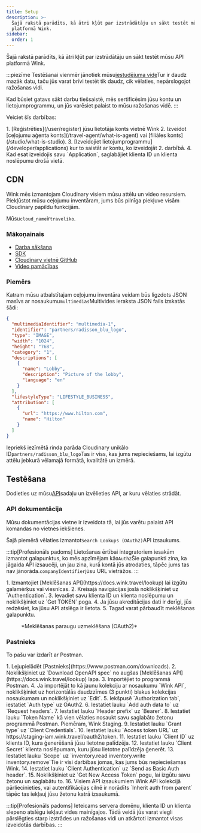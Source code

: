```yaml
---
title: Setup
description: >-
  Šajā rakstā parādīts, kā ātri kļūt par izstrādātāju un sākt testēt mūsu API
  platformā Wink.
sidebar:
  order: 1
---
```


Šajā rakstā parādīts, kā ātri kļūt par izstrādātāju un sākt testēt mūsu API platformā Wink.

:::piezīme
Testēšanai vienmēr jānotiek mūsu[iestudējuma vide](/getting-started/environments)Tur ir daudz mazāk datu, taču jūs varat brīvi testēt tik daudz, cik vēlaties, nepārslogojot ražošanas vidi.

Kad būsiet gatavs sākt darbu tiešsaistē, mēs sertificēsim jūsu kontu un lietojumprogrammu, un jūs varēsiet palaist to mūsu ražošanas vidē.
:::

Veiciet šīs darbības:

<Steps>
  1. [Reģistrēties](/user/register) jūsu lietotāja konts vietnē Wink
  2. Izveidot [ceļojumu aģenta konts](/travel-agent/what-is-agent) vai [filiāles konts](/studio/what-is-studio).
  3. [Izveidojiet lietojumprogrammu](/developer/applications) kur to saistāt ar kontu, ko izveidojāt 2. darbībā.
  4. Kad esat izveidojis savu `Application`, saglabājiet klienta ID un klienta noslēpumu drošā vietā.
</Steps>


## CDN

Wink mēs izmantojam Cloudinary visiem mūsu attēlu un video resursiem. Piekļūstot mūsu ceļojumu inventāram, jums būs pilnīga piekļuve visām Cloudinary papildu funkcijām.

Mūsu`cloud_name`ir`traveliko`.

### Mākoņainais

* [Darba sākšana](https://cloudinary.com/documentation/dev_kickstart)
* [SDK](https://cloudinary.com/documentation/cloudinary_sdks)
* [Cloudinary vietnē GitHub](https://github.com/cloudinary)
* [Video pamācības](https://cloudinary.com/documentation/cloudinary_sdks_tutorials)

### Piemērs

Katram mūsu atbalstītajam ceļojumu inventāra veidam būs ligzdots JSON masīvs ar nosaukumu`multimedias`Multivides ieraksta JSON fails izskatās šādi:

```json {3}
{
  "multimediaIdentifier": "multimedia-1",
  "identifier": "partners/radisson_blu_logo",
  "type": "IMAGE",
  "width": "1024",
  "height": "768",
  "category": "1",
  "descriptions": [
    {
      "name": "Lobby",
      "description": "Picture of the lobby",
      "language": "en"
    }
  ],
  "lifestyleType": "LIFESTYLE_BUSINESS",
  "attribution": [
    {
      "url": "https://www.hilton.com",
      "name": "Hilton"
    }
  ]
}
```

Iepriekš iezīmētā rinda parāda Cloudinary unikālo ID`partners/radisson_blu_logo`Tas ir viss, kas jums nepieciešams, lai izgūtu attēlu jebkurā vēlamajā formātā, kvalitātē un izmērā.

## Testēšana

Dodieties uz mūsu[API](/developer/apis)sadaļu un izvēlieties API, ar kuru vēlaties strādāt.

### API dokumentācija

Mūsu dokumentācijas vietne ir izveidota tā, lai jūs varētu palaist API komandas no vietnes iekšienes.

Šajā piemērā vēlaties izmantot`Search Lookups (OAuth2)`API izsaukums.

:::tip\[Profesionāls padoms]
Lietošanas ērtībai integratoriem iesakām izmantot galapunktus, ko mēs apzīmējam kā`OAuth2`Šie galapunkti zina, ka jāgaida API izsaucēji, un jau zina, kurā kontā jūs atrodaties, tāpēc jums tas nav jānorāda.`companyIdentifier`jūsu URL vietrāžos.
:::

<Steps>
  1. Izmantojiet [Meklēšanas API](https://docs.wink.travel/lookup) lai izgūtu galamērķus vai viesnīcas.
  2. Kreisajā navigācijas joslā noklikšķiniet uz `Authentication`.
  3. Ievadiet savu klienta ID un klienta noslēpumu un noklikšķiniet uz `Get TOKEN` poga.
  4. Ja jūsu akreditācijas dati ir derīgi, jūs redzēsiet, ka jūsu API atslēga ir lietota.
  5. Tagad varat pārbaudīt meklēšanas galapunktu.
</Steps>


<figure>
  <CloudinaryImage width="700" height="265" resize="scale" quality="best" alt="Meklēšanas API galapunkts" src="academy/lookup-api-call" errorImage="noimage_opaque_nyrtl0.png" />

  <figcaption>*Meklēšanas paraugu uzmeklēšana (OAuth2)*</figcaption>
</figure>


### Pastnieks

To pašu var izdarīt ar Postman.

<Steps>
  1. Lejupielādēt [Pastnieks](https://www.postman.com/downloads).
  2. Noklikšķiniet uz `Download OpenAPI spec` no augšas [Meklēšanas API](https://docs.wink.travel/lookup) lapa.
  3. Importējiet to programmā Postman.
  4. Ja importējāt to kā jaunu kolekciju ar nosaukumu `Wink API`, noklikšķiniet uz horizontālās daudzzīmes (3 punkti) blakus kolekcijas nosaukumam un noklikšķiniet uz `Edit`.
  5. Iekšpusē `Authorization tab`, iestatiet `Auth type` uz OAuth2.
  6. Iestatiet lauku `Add auth data to` uz `Request headers`.
  7. Iestatiet lauku `Header prefix` uz `Bearer`.
  8. Iestatiet lauku `Token Name` kā vien vēlaties nosaukt savu saglabāto žetonu programmā Postman. Piemēram, Wink Staging.
  9. Iestatiet lauku `Grant type` uz `Client Credentials`.
  10. Iestatiet lauku `Access token URL` uz https://staging-iam.wink.travel/oauth2/token.
  11. Iestatiet lauku `Client ID` uz klienta ID, kura ģenerēšanā jūsu lietotne palīdzēja.
  12. Iestatiet lauku `Client Secret` klienta noslēpumam, kuru jūsu lietotne palīdzēja ģenerēt.
  13. Iestatiet lauku `Scope` uz `inventory.read inventory.write inventory.remove`Tie ir visi darbības jomas, kas jums būs nepieciešamas Wink.
  14. Iestatiet lauku `Client Authentication` uz `Send as Basic Auth header`.
  15. Noklikšķiniet uz `Get New Access Token` pogu, lai izgūtu savu žetonu un saglabātu to.
  16. Visiem API izsaukumiem Wink API kolekcijā pārliecinieties, vai autentifikācijas cilnē ir norādīts `Inherit auth from parent` tāpēc tas iekļauj jūsu žetonu katrā izsaukumā.
</Steps>


:::tip\[Profesionāls padoms]
Ieteicams servera domēnu, klienta ID un klienta slepeno atslēgu iekļaut vides mainīgajos. Tādā veidā jūs varat viegli pārslēgties starp izstrādes un ražošanas vidi un atkārtoti izmantot visas izveidotās darbības.
:::

